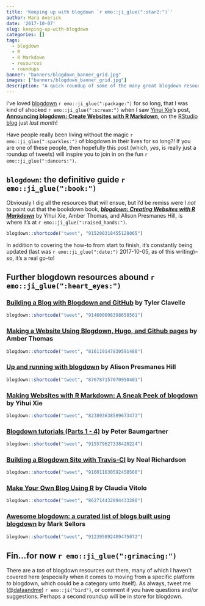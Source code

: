 ```yaml
---
title: 'Keeping up with blogdown `r emo::ji_glue(":star2:")`'
author: Mara Averick
date: '2017-10-07'
slug: keeping-up-with-blogdown
categories: []
tags:
  - blogdown
  - R
  - R Markdown
  - resources
  - roundups
banner: "banners/blogdown_banner_grid.jpg"
images: ["banners/blogdown_banner_grid.jpg"]
description: "A quick roundup of some of the many great blogdown resources out there to get you up and blogging in R Markdown."
---
```


I've loved [blogdown](https://github.com/rstudio/blogdown) `r emo::ji_glue(":package:")` for so long, that I was kind of shocked `r emo::ji_glue(":scream:")` when I saw [Yinui Xie](https://yihui.name/)'s post, [**Announcing blogdown: Create Websites with R Markdown**](https://blog.rstudio.com/2017/09/11/announcing-blogdown/), on the [RStudio blog](https://blog.rstudio.com/) just _last month_!

Have people really been living without the magic `r emo::ji_glue(":sparkles:")` of blogdown in their lives for so long?! If you are one of these people, then hopefully this post (which, _yes_, is really just a roundup of tweets) will inspire you to join in on the fun `r emo::ji_glue(":dancers:")`.

## `blogdown`: the definitive guide `r emo::ji_glue(":book:")`

Obviously I dig all the resources that will ensue, but I'd be remiss were I _not_ to point out that the bookdown book, [**_blogdown: Creating Websites with R Markdown_**](https://bookdown.org/yihui/blogdown/) by Yihui Xie, Amber Thomas, and Alison Presmanes Hill, is where it's at `r emo::ji_glue(":raised_hands:")`.

```r
blogdown::shortcode("tweet", "915200318455128065")
```

In addition to covering the how-to from start to finish, it's constantly being updated (last was `r emo::ji_glue(":date:")` 2017-10-05, as of this writing)-- so, it's a real go-to!

## Further blogdown resources abound `r emo::ji_glue(":heart_eyes:")`

### [Building a Blog with Blogdown and GitHub](https://tclavelle.github.io/blog/blogdown_github/) by Tyler Clavelle

```r
blogdown::shortcode("tweet", "914600098398658561")
```


### [Making a Website Using Blogdown, Hugo, and Github pages](https://proquestionasker.github.io/blog/2016/12/19/creatingsite/) by Amber Thomas

```r
blogdown::shortcode("tweet", "816119147830591488")
```


### [Up and running with blogdown](https://apreshill.rbind.io/post/up-and-running-with-blogdown/) by Alison Presmanes Hill

```r
blogdown::shortcode("tweet", "876787157070950401")
```


### [Making Websites with R Markdown: A Sneak Peek of blogdown](https://slides.yihui.name/2017-rstudio-conf-blogdown-Yihui-Xie.html#1) by Yihui Xie

```r
blogdown::shortcode("tweet", "823893638589673473")
```


### [Blogdown tutorials (Parts 1 - 4)](http://notes.peter-baumgartner.net/tutorial/) by Peter Baumgartner

```r
blogdown::shortcode("tweet", "915579627338420224")
```


### [Building a Blogdown Site with Travis-CI](http://enpiar.com/2017/06/01/building-a-blogdown-site-with-travis-ci/) by Neal Richardson

```r
blogdown::shortcode("tweet", "916011630592450560")
```

### [Make Your Own Blog Using R](https://github.com/rladies/meetup-presentations_london/tree/master/2017-04-26_Make_your_own_blog) by Claudia Vitolo

```r
blogdown::shortcode("tweet", "862714432094433280")
```

### [Awesome blogdown: a curated list of blogs built using blogdown](https://github.com/sellorm/awesome-blogdown) by Mark Sellors

```r
blogdown::shortcode("tweet", "912395892409475072")
```

## Fin...for now `r emo::ji_glue(":grimacing:")`

There are a _ton_ of blogdown resources out there, many of which I haven't covered here (especially when it comes to moving from a specific platform _to_ blogdown, which could be a category unto itself). As always, tweet me ([\@dataandme](https://twitter.com/dataandme)) `r emo::ji("bird")`, or comment if you have questions and/or suggestions. Perhaps a second roundup will be in store for blogdown.

